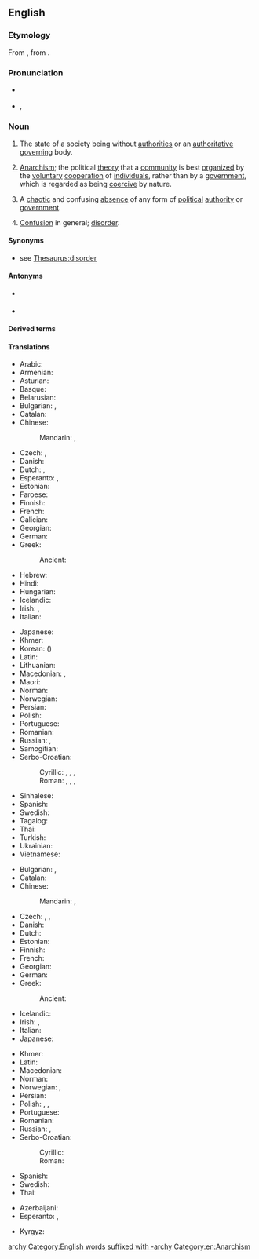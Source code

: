 ==English==
{{wikipedia}}

===Etymology===
From {{der|en|NL.|anarchia}}, from {{der|en|grc|ἀναρχία}}.

===Pronunciation===
* {{a|UK}} {{IPA|en|/ˈæ.nə.ki/}}
* {{a|US}} {{enPR|ănʹär-kē}}, {{IPA|en|/ˈæn.ɑɹ.ki/}}

===Noun===
{{en-noun|~}}

# {{lb|en|uncountable}} The state of a society being without [[authorities]] or an [[authoritative]] [[govern]]ing body.
# {{lb|en|uncountable}} [[anarchism|Anarchism]]; the political [[theory]] that a [[community]] is best [[organize|organized]] by the [[voluntary]] [[cooperation]] of [[individual]]s, rather than by a [[government]], which is regarded as being [[coercive]] by nature.
# {{lb|en|countable}} A [[chaotic]] and confusing [[absence]] of any form of [[political]] [[authority]] or [[government]].
# [[confusion|Confusion]] in general; [[disorder]].

====Synonyms====
* see [[Thesaurus:disorder]]

====Antonyms====
* {{sense|all senses}} {{l|en|nonanarchy}} {{qualifier|rare}}
* {{sense|disorder}} {{l|en|order}}

====Derived terms====
{{der3|en|anarchic|anarchical|anarchically|anarchism|anarchist|anarcho-}}

====Translations====
{{trans-top|absence of any form of political authority or government}}
* Arabic: {{t|ar|فَوْضَى|f}}
* Armenian: {{t+|hy|անիշխանություն}}
* Asturian: {{t|ast|anarquía|f}}
* Basque: {{t|eu|anarkia}}
* Belarusian: {{t|be|ана́рхія|f}}
* Bulgarian: {{t+|bg|ана́рхия|f}}, {{t+|bg|безвла́стие|n}}
* Catalan: {{t+|ca|anarquia|f}}
* Chinese:
*: Mandarin: {{t|cmn|無政府狀態}}, {{t|cmn|无政府状态|tr=wúzhèngfǔ zhuàngtài}}
* Czech: {{t+|cs|anarchie|f}}, {{t|cs|bezvládí|n}}
* Danish: {{t+|da|anarki|n}}
* Dutch: {{t+|nl|anarchie|f}}, {{t|nl|regeringsloosheid|f}}
* Esperanto: {{t|eo|anarkio}}, {{t|eo|anarĥio}}
* Estonian: {{t|et|anarhia}}
* Faroese: {{t|fo|stjórnarloysi|n}}
* Finnish: {{t+|fi|anarkia}}
* French: {{t+|fr|anarchie|f}}
* Galician: {{t+|gl|anarquía|f}}
* Georgian: {{t|ka|ანარქია}}
* German: {{t+|de|Anarchie|f}}
* Greek: {{t+|el|αναρχία|f}}
*: Ancient: {{t|grc|ἀναρχία|f}}
* Hebrew: {{t+|he|אנרכיה|f|tr=anárkhia}}
* Hindi: {{t+|hi|अराजकता|f}}
* Hungarian: {{t+|hu|anarchia}}
* Icelandic: {{t+|is|stjórnleysi|n}}
* Irish: {{t|ga|anlathas|m}}, {{t|ga|ainriail|f}}
* Italian: {{t+|it|anarchia|f}}
{{trans-mid}}
* Japanese: {{t|ja|無政府状態|tr=むせいふじょうたい, museifu jōtai}}
* Khmer: {{t+|km|អនាធិបតេយ្យ|tr=a’naatʰippa’tay}}
* Korean: {{t|ko|무정부 상태}} ({{t|ko|無政府狀態}})
* Latin: {{t|la|anarchia|f}}
* Lithuanian: {{t+|lt|anarchija|f}}
* Macedonian: {{t|mk|анархија|f}}, {{t|mk|безвластие|n}}
* Maori: {{t|mi|turekoretanga}}
* Norman: {{t|nrf|anarchie|f}} {{qualifier|Jersey}}
* Norwegian: {{t+|no|anarki|n}}
* Persian: {{t+|fa|آنارشی|tr=ânârši}}
* Polish: {{t+|pl|anarchia}}
* Portuguese: {{t+|pt|anarquia|f}}
* Romanian: {{t+|ro|anarhie}}
* Russian: {{t+|ru|ана́рхия|f}}, {{t+|ru|безвла́стие|n}}
* Samogitian: {{t|sgs|anarkėjė|f}}
* Serbo-Croatian:
*: Cyrillic: {{t|sh|ана̀рхија|f}}, {{t|sh|бѐспра̄вље|n}}, {{t|sh|беза́коње|n}}, {{t|sh|бѐзвла̄шће|n}}
*: Roman: {{t+|sh|anàrhija|f}}, {{t+|sh|bèsprāvlje|n}}, {{t+|sh|bezákonje|n}}, {{t+|sh|bèzvlāšće|n}}
* Sinhalese: {{t|si|අරාජික}}
* Spanish: {{t+|es|anarquía|f}}
* Swedish: {{t+|sv|anarki|c}}
* Tagalog: {{t+|tl|anarkiya}}
* Thai: {{t+|th|อนาธิปไตย}}
* Turkish: {{t+|tr|anarşi}}
* Ukrainian: {{t+|uk|ана́рхія|f}}
* Vietnamese: {{t|vi|tình trạng vô chính phủ}}
{{trans-bottom}}

{{trans-top|political disorder and confusion}}
* Bulgarian: {{t+|bg|ана́рхия|f}}, {{t+|bg|безре́дие|n}}
* Catalan: {{t+|ca|anarquia|f}}
* Chinese:
*: Mandarin: {{t|cmn|無政府狀態}}, {{t|cmn|无政府状态|tr=wúzhèngfǔ zhuàngtài}}
* Czech: {{t+|cs|anarchie|f}}, {{t|cs|bezvládí|n}}, {{t+|cs|zmatek|m}}
* Danish: {{t+|da|anarki|n}}
* Dutch: {{t+|nl|anarchie|f}}
* Estonian: {{t|et|anarhia}}
* Finnish: {{t+|fi|anarkia}}
* French: {{t+|fr|anarchie|f}}
* Georgian: {{t|ka|ანარქია}}
* German: {{t+|de|Anarchie|f}}
* Greek: {{t+|el|αναρχία|f}}
*: Ancient: {{t|grc|ἀναρχία|f}}
* Icelandic: {{t+|is|stjórnleysi|n}}
* Irish: {{t|ga|anlathas|m}}, {{t|ga|ainriail|f}}
* Italian: {{t+|it|anarchia|f}}
* Japanese: {{t|ja|跳梁跋扈|tr=chōryōbakko}}
{{trans-mid}}
* Khmer: {{t+|km|អនាធិបតេយ្យ|tr=a’naatʰippa’tay}}
* Latin: {{t|la|anarchia|f}}
* Macedonian: {{t|mk|анархија|f}}
* Norman: {{t|nrf|anarchie|f}} {{qualifier|Jersey}}
* Norwegian: {{t+|no|anarki|n}}, {{t|no|vanstyre|n}}
* Persian: {{t+|fa|هرج و مرج}}
* Polish: {{t+|pl|anarchia}}, {{t+|pl|bezprawie|n}}, {{t+|pl|swawola|n}}
* Portuguese: {{t+|pt|anarquia|f}}
* Romanian: {{t+|ro|anarhie}}
* Russian: {{t+|ru|ана́рхия|f}}, {{t+|ru|безвла́стие|n}}
* Serbo-Croatian:
*: Cyrillic: {{t|sh|ана̀рхија|f}}
*: Roman: {{t+|sh|anàrhija|f}}
* Spanish: {{t+|es|anarquía|f}}
* Swedish: {{t+|sv|anarki|c}}
* Thai: {{t+|th|อนาธิปไตย}}
{{trans-bottom}}

{{checktrans-top}}
* Azerbaijani: {{t-check|az|anarxiya}}
* Esperanto: {{t-check|eo|anarkio}}, {{t-check|eo|anarĥio}}
{{trans-mid}}
* Kyrgyz: {{t+check|ky|анархия}}
{{trans-bottom}}

[[Category:English words prefixed with an-|archy]]
[[Category:English words suffixed with -archy]]
[[Category:en:Anarchism]]
